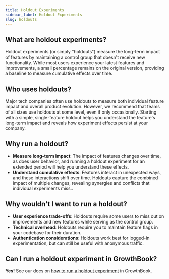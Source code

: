```yaml
---
title: Holdout Experiments
sidebar_label: Holdout Experiments
slug: holdouts
---
```


## What are holdout experiments?

Holdout experiments (or simply "holdouts") measure the long-term impact of features by maintaining a control group that doesn't receive new functionality. While most users experience your latest features and improvements, a small percentage remains on the original version, providing a baseline to measure cumulative effects over time.

## Who uses holdouts?

Major tech companies often use holdouts to measure both individual feature impact and overall product evolution. However, we recommend that teams of all sizes use holdouts at some level, even if only occasionally. Starting with a simple, single-feature holdout helps you understand the feature's long-term impact and reveals how experiment effects persist at your company.

## Why run a holdout?

- **Measure long-term impact**: The impact of features changes over time, as does user behavior, and running a holdout experiment for an extended period will help you understand these effects.
- **Understand cumulative effects**: Features interact in unexpected ways, and these interactions shift over time. Holdouts capture the combined impact of multiple changes, revealing synergies and conflicts that individual experiments miss..

## Why wouldn't I want to run a holdout?

- **User experience trade-offs**: Holdouts require some users to miss out on improvements and new features while serving as the control group.
- **Technical overhead**: Holdouts require you to maintain feature flags in your codebase for their duration.
- **Authentication considerations**: Holdouts work best for logged-in experimentation, but can still be useful with anonymous traffic.

## Can I run a holdout experiment in GrowthBook?

**Yes!** See our docs on [how to run a holdout experiment](/app/holdouts) in GrowthBook.
